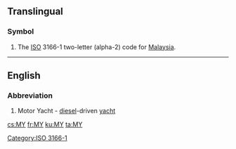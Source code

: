 {{xsee|[[my]]|[[mý]]|[[m'y|m’y]]|[[My]]|[[Mỹ]]}}
==Translingual==

===Symbol===
{{head|mul|symbol}}
# The [[ISO]] 3166-1 two-letter (alpha-2) code for [[Malaysia]].

[[Category:ISO 3166-1]]
----

==English==

===Abbreviation===
{{head|en|abbreviation}}

# Motor Yacht - [[diesel]]-driven [[yacht]]

[[cs:MY]]
[[fr:MY]]
[[ku:MY]]
[[ta:MY]]